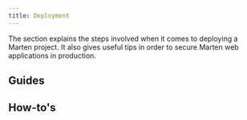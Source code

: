 ```yaml
---
title: Deployment
---
```



The section explains the steps involved when it comes to deploying a Marten project. It also gives useful tips in order to secure Marten web applications in production.

## Guides

<div className="row category-index-row">
  <article key="introduction" className="col col--6">
    <DocCard item={{type: "link", href: "./deployment/introduction", label: "Introduction", docId: "deployment/introduction" }} />
  </article>
</div>

## How-to's

<div className="row category-index-row">
  <article key="deploy-to-an-ubuntu-server" className="col col--6">
    <DocCard item={{type: "link", href: "./deployment/how-to/deploy-to-an-ubuntu-server", label: "Deploy to an Ubuntu server", docId: "deployment/how-to/deploy-to-an-ubuntu-server" }} />
  </article>
</div>
